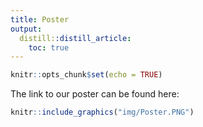 ```yaml
---
title: Poster
output:
  distill::distill_article:
    toc: true
---
```


```r
knitr::opts_chunk$set(echo = TRUE)
```

The link to our poster can be found here: 

```r
knitr::include_graphics("img/Poster.PNG")
```

